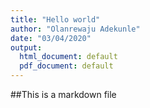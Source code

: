 ---
title: "Hello world"
author: "Olanrewaju Adekunle"
date: "03/04/2020"
output:
  html_document: default
  pdf_document: default
---
##This is a markdown file